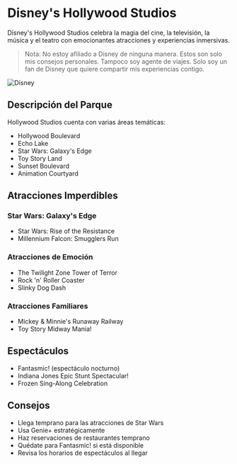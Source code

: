 # Disney's Hollywood Studios

Disney's Hollywood Studios celebra la magia del cine, la televisión, la música y el teatro con emocionantes atracciones y experiencias inmersivas.

> Nota: No estoy afiliado a Disney de ninguna manera. Estos son solo mis consejos personales. Tampoco soy agente de viajes. Solo soy un fan de Disney que quiere compartir mis experiencias contigo.

![Disney](pathname:///img/disney/Disney.jpg)

## Descripción del Parque

Hollywood Studios cuenta con varias áreas temáticas:
- Hollywood Boulevard
- Echo Lake
- Star Wars: Galaxy's Edge
- Toy Story Land
- Sunset Boulevard
- Animation Courtyard

## Atracciones Imperdibles

### Star Wars: Galaxy's Edge
- Star Wars: Rise of the Resistance
- Millennium Falcon: Smugglers Run

### Atracciones de Emoción
- The Twilight Zone Tower of Terror
- Rock 'n' Roller Coaster
- Slinky Dog Dash

### Atracciones Familiares
- Mickey & Minnie's Runaway Railway
- Toy Story Midway Mania!

## Espectáculos
- Fantasmic! (espectáculo nocturno)
- Indiana Jones Epic Stunt Spectacular!
- Frozen Sing-Along Celebration

## Consejos

- Llega temprano para las atracciones de Star Wars
- Usa Genie+ estratégicamente
- Haz reservaciones de restaurantes temprano
- Quédate para Fantasmic! si está disponible
- Revisa los horarios de espectáculos al llegar
